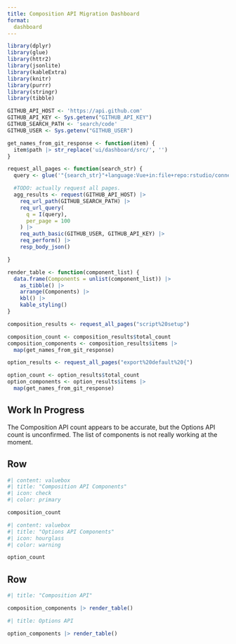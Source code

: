 ```yaml
---
title: Composition API Migration Dashboard
format:
  dashboard
---
```


```r
library(dplyr)
library(glue)
library(httr2)
library(jsonlite)
library(kableExtra)
library(knitr)
library(purrr)
library(stringr)
library(tibble)

GITHUB_API_HOST <- 'https://api.github.com'
GITHUB_API_KEY <- Sys.getenv("GITHUB_API_KEY")
GITHUB_SEARCH_PATH <- 'search/code'
GITHUB_USER <- Sys.getenv("GITHUB_USER")

get_names_from_git_response <- function(item) {
  item$path |> str_replace('ui/dashboard/src/', '')
}

request_all_pages <- function(search_str) {
  query <- glue('"{search_str}"+language:Vue+in:file+repo:rstudio/connect')

  #TODO: actually request all pages.
  agg_results <- request(GITHUB_API_HOST) |> 
    req_url_path(GITHUB_SEARCH_PATH) |>
    req_url_query(
      q = I(query),
      per_page = 100
    ) |> 
    req_auth_basic(GITHUB_USER, GITHUB_API_KEY) |>
    req_perform() |>
    resp_body_json()

}

render_table <- function(component_list) {
  data.frame(Components = unlist(component_list)) |>
    as_tibble() |>
    arrange(Components) |>
    kbl() |>
    kable_styling()
}
```

```r
composition_results <- request_all_pages("script%20setup")

composition_count <- composition_results$total_count
composition_components <- composition_results$items |>
  map(get_names_from_git_response)
```

```r
option_results <- request_all_pages("export%20default%20{")

option_count <- option_results$total_count
option_components <- option_results$items |>
  map(get_names_from_git_response)
```

::: {.callout-warning}
## Work In Progress

The Composition API count appears to be accurate, but the Options API count is unconfirmed. The list of components is not really working at the moment.
:::

## Row

```r
#| content: valuebox
#| title: "Composition API Components"
#| icon: check
#| color: primary

composition_count
```

```r
#| content: valuebox
#| title: "Options API Components"
#| icon: hourglass
#| color: warning

option_count
```

## Row {.tabset}

```r
#| title: "Composition API"

composition_components |> render_table()
```

```r
#| title: Options API

option_components |> render_table()
```
